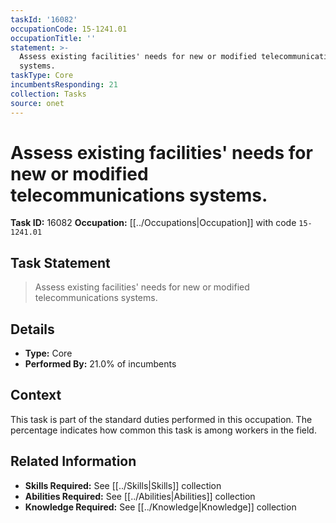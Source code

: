 ```yaml
---
taskId: '16082'
occupationCode: 15-1241.01
occupationTitle: ''
statement: >-
  Assess existing facilities' needs for new or modified telecommunications
  systems.
taskType: Core
incumbentsResponding: 21
collection: Tasks
source: onet
---
```

# Assess existing facilities' needs for new or modified telecommunications systems.

**Task ID:** 16082
**Occupation:** [[../Occupations|Occupation]] with code `15-1241.01`

## Task Statement

> Assess existing facilities' needs for new or modified telecommunications systems.

## Details

- **Type:** Core
- **Performed By:** 21.0% of incumbents

## Context

This task is part of the standard duties performed in this occupation. The percentage indicates how common this task is among workers in the field.

## Related Information

- **Skills Required:** See [[../Skills|Skills]] collection
- **Abilities Required:** See [[../Abilities|Abilities]] collection
- **Knowledge Required:** See [[../Knowledge|Knowledge]] collection
